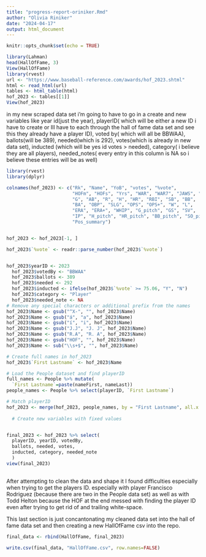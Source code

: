 ```yaml
---
title: "progress-report-oriniker.Rmd"
author: "Olivia Riniker"
date: "2024-04-17"
output: html_document
---
```


```r
knitr::opts_chunk$set(echo = TRUE)
```

```r
library(Lahman)
head(HallOfFame, 3)
View(HallOfFame)
library(rvest)
url <- "https://www.baseball-reference.com/awards/hof_2023.shtml"
html <- read_html(url)
tables <- html_table(html)
hof_2023 <- tables[[1]]
View(hof_2023)
```
 in my new scraped data set i'm going to have to go in a create and new variables like year id(just the year), playerID( which will be either a new ID i have to create or Ill have to each through the hall of fame data set and see this they already have a player ID), voted by( which will all be BBWAA), ballots(will be 389), needed(which is 292), votes(which is already in new data set), inducted (which will be yes id votes > needed), category( i believe they are all players), needed_notes( every entry in this column is NA so i believe these entries will be as well)
 
```r
library(rvest)
library(dplyr)

colnames(hof_2023) <- c("Rk", "Name", "YoB", "votes", "%vote", 
                        "HOFm", "HOFs", "Yrs", "WAR", "WAR7", "JAWS", "Jpos",
                        "G", "AB", "R", "H", "HR", "RBI", "SB", "BB", 
                        "BA", "OBP", "SLG", "OPS", "OPS+", "W", "L", 
                        "ERA", "ERA+", "WHIP", "G_pitch", "GS", "SV", 
                        "IP", "H_pitch", "HR_pitch", "BB_pitch", "SO_pitch", 
                        "Pos_summary")


hof_2023 <- hof_2023[-1, ] 

hof_2023$`%vote` <- readr::parse_number(hof_2023$`%vote`)


hof_2023$yearID <- 2023
  hof_2023$votedBy <- "BBWAA"
  hof_2023$ballots <- 389
  hof_2023$needed <- 292
  hof_2023$inducted <- ifelse(hof_2023$`%vote` >= 75.06, "Y", "N")
  hof_2023$category <- "Player"
  hof_2023$needed_note <- NA
# Remove any special characters or additional prefix from the names
hof_2023$Name <- gsub("^X-", "", hof_2023$Name)
hof_2023$Name <- gsub("á", "a", hof_2023$Name)
hof_2023$Name <- gsub("í", "i", hof_2023$Name)
hof_2023$Name <- gsub("J.J", "J. J", hof_2023$Name)
hof_2023$Name <- gsub("R.A", "R. A", hof_2023$Name)
hof_2023$Name <- gsub("HOF", "", hof_2023$Name)
hof_2023$Name <- sub("\\s+$", "", hof_2023$Name)

# Create full names in hof_2023
hof_2023$`First Lastname` <- hof_2023$Name

# Load the People dataset and find playerID
full_names <- People %>% mutate(
  `First Lastname`=paste(nameFirst, nameLast))
people_names <- People %>% select(playerID, `First Lastname`)

# Match playerID
hof_2023 <- merge(hof_2023, people_names, by = "First Lastname", all.x = TRUE)
  
  # Create new variables with fixed values


final_2023 <- hof_2023 %>% select(
  playerID, yearID, votedBy, 
  ballots, needed, votes, 
  inducted, category, needed_note 
  )
view(final_2023)
 
```
 
 After attempting to clean the data and shape it I found difficulties especially when trying to get the players ID. especially with player Francisco Rodriguez (because there are two in the People data set) as well as with Todd Helton because the HOF at the end messed with finding the player ID even after trying to get rid of and trailing white-space. 
 
 
 
 This last section is just concantonating my cleaned data set into the hall of fame data set and then creating a new HallOfFame csv into the repo.
 
```r
final_data <- rbind(HallOfFame, final_2023)

write.csv(final_data, "HallOfFame.csv", row.names=FALSE)


```


